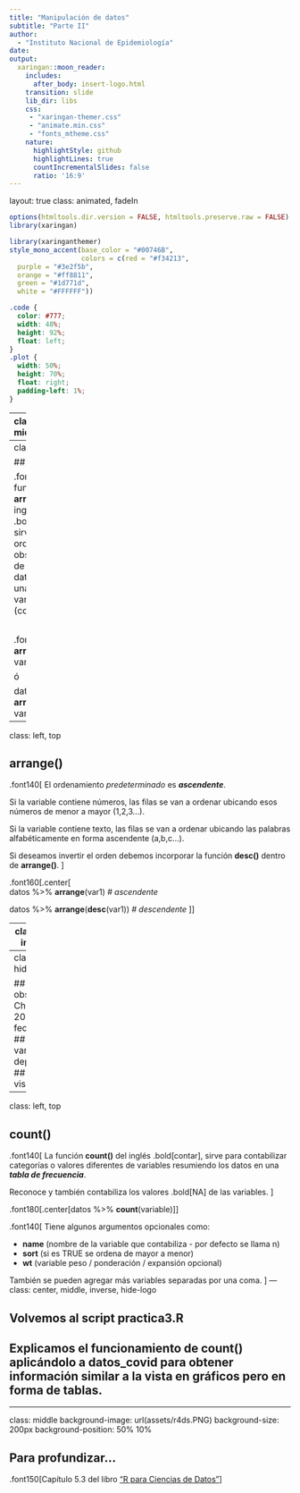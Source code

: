 ```yaml
---
title: "Manipulación de datos"
subtitle: "Parte II"  
author: 
  - "Instituto Nacional de Epidemiología"
date: 
output:
  xaringan::moon_reader:
    includes:
      after_body: insert-logo.html
    transition: slide
    lib_dir: libs
    css: 
     - "xaringan-themer.css"
     - "animate.min.css"
     - "fonts_mtheme.css"
    nature:
      highlightStyle: github
      highlightLines: true
      countIncrementalSlides: false
      ratio: '16:9'
---
```

layout: true
class: animated, fadeIn

```r
options(htmltools.dir.version = FALSE, htmltools.preserve.raw = FALSE)
library(xaringan)
```

```r
library(xaringanthemer)
style_mono_accent(base_color = "#00746B", 
                  colors = c(red = "#f34213",
  purple = "#3e2f5b",
  orange = "#ff8811",
  green = "#1d771d",
  white = "#FFFFFF"))
```

```css
.code {
  color: #777;
  width: 48%;
  height: 92%;
  float: left;
}
.plot {
  width: 50%;
  height: 70%;
  float: right;
  padding-left: 1%;
}
```

---
class: left, middle

background-image: url(assets/dplyr.PNG)
background-size: 180px
background-position: 50% 10%



.font140[ 
<br> 
<br> 
<br> 
- En este encuentro seguiremos conociendo otras funciones del paquete **dplyr** pensado para **transformar/gestionar/manipular datos**.

- Hoy vamos a ver dos nuevas funciones-verbos (**arrange** y **count**)

- También, vamos a retomar el script .bold[practica3.R] uniendo todo lo visto hasta ahora e incorporando una nueva ejercitación.
]

---
class: left, top


## arrange()

.font140[ 
La función **arrange()** del inglés .bold[ordenar], sirve para ordenar observaciones de una tabla de datos a partir de una o más variables (columnas).
]

<br>

.font160[.center[  
**arrange**(datos, var1, var2, ...)  

ó  

datos %>% **arrange**(var1, var2, ...)
]]

---
class: left, top


## arrange()

.font140[ 
El ordenamiento _predeterminado_ es **_ascendente_**. 

Si la variable contiene números, las filas se van a ordenar ubicando esos números de menor a mayor (1,2,3...). 

Si la variable contiene texto, las filas se van a ordenar ubicando las palabras alfabéticamente en forma ascendente (a,b,c...).

Si deseamos invertir el orden debemos incorporar la función **desc()** dentro de **arrange()**.
]


.font160[.center[  
datos %>% **arrange**(var1)  *# ascendente*

datos %>% **arrange**(**desc**(var1)) *# descendente*
]]


---
class: center, middle, inverse, hide-logo

## Abrimos el script practica3.R 

## Ordenamos la tabla datos_covid a partir de diferentes variables para ver el funcionamiento de arrange() y desc()

---
class: middle, inverse, hide-logo

## Filtrar observaciones de Chaco de mayo de 2020,
## ordenar por fecha_inicio_sintomas,
## seleccionar variables provincia, departamento y fis,
## finalmente visualizar - View()

---
class: left, top

## count()

.font140[ 
La función **count()** del inglés .bold[contar], sirve para contabilizar categorías o valores diferentes de variables resumiendo los datos en una **_tabla de frecuencia_**. 

Reconoce y también contabiliza los valores .bold[NA] de las variables.
]

.font180[.center[datos %>% **count**(variable)]]

.font140[ 
Tiene algunos argumentos opcionales como:

- **name** (nombre de la variable que contabiliza - por defecto se llama n)
- **sort** (si es TRUE se ordena de mayor a menor)
- **wt** (variable peso / ponderación / expansión opcional)

También se pueden agregar más variables separadas por una coma.
]
---
class: center, middle, inverse, hide-logo

## Volvemos al script practica3.R 

## Explicamos el funcionamiento de count() aplicándolo a datos_covid para obtener información similar a la vista en gráficos pero en forma de tablas.

---
class: middle
background-image: url(assets/r4ds.PNG) 
background-size: 200px
background-position: 50% 10%

## Para profundizar...

.font150[Capítulo 5.3 del libro ["R para Ciencias de Datos"](https://es.r4ds.hadley.nz/05-transform.html)]
